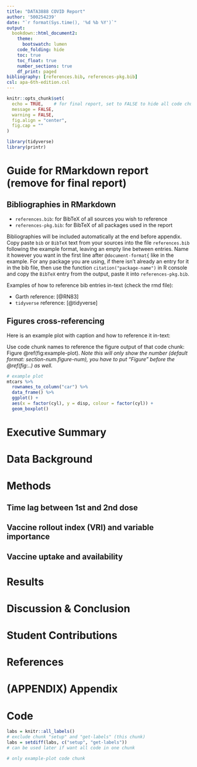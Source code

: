 ```yaml
---
title: "DATA3888 COVID Report"
author: '500254239'
date: "`r format(Sys.time(), '%d %b %Y')`"
output: 
  bookdown::html_document2:
    theme: 
      bootswatch: lumen
    code_folding: hide
    toc: true
    toc_float: true
    number_sections: true
    df_print: paged
bibliography: [references.bib, references-pkg.bib]
csl: apa-6th-edition.csl
---
```


```r
knitr::opts_chunk$set(
  echo = TRUE,    # for final report, set to FALSE to hide all code chunks
  message = FALSE,
  warning = FALSE,
  fig.align = "center",
  fig.cap = ""
)
```

```r
library(tidyverse)
library(printr)
```

# Guide for RMarkdown report (remove for final report)

## Bibliographies in RMarkdown

- `references.bib`: for BibTeX of all sources you wish to reference
- `references-pkg.bib`: for BibTeX of all packages used in the report

Bibliographies will be included automatically at the end before appendix. Copy paste `bib` or `BibTeX` text from your sources into the file `references.bib` following the example format, leaving an empty line between entries. Name it however you want in the first line after `@document-format{` like in the example. For any package you are using, if there isn't already an entry for it in the bib file, then use the function `citation("package-name")` in R console and copy the `BibTeX` entry from the output, paste it into `references-pkg.bib`.

Examples of how to reference bib entries in-text (check the rmd file):

- Garth reference: [@RN83]
- `tidyverse` reference: [@tidyverse]

## Figures cross-referencing

Here is an example plot with caption and how to reference it in-text:

Use code chunk names to reference the figure output of that code chunk: Figure \@ref(fig:example-plot). *Note this will only show the number (default format: section-num.figure-num), you have to put "Figure" before the \@ref(fig:..) as well.*

```r
# example plot
mtcars %>% 
  rownames_to_column("car") %>% 
  data_frame() %>% 
  ggplot() +
  aes(x = factor(cyl), y = disp, colour = factor(cyl)) +
  geom_boxplot()
```


# Executive Summary



# Data Background


# Methods


## Time lag between 1st and 2nd dose


## Vaccine rollout index (VRI) and variable importance


## Vaccine uptake and availability


# Results


# Discussion & Conclusion


# Student Contributions


# References

::: {#refs}
:::

# (APPENDIX) Appendix {-}

# Code

```r
labs = knitr::all_labels()
# exclude chunk "setup" and "get-labels" (this chunk)
labs = setdiff(labs, c("setup", "get-labels"))
# can be used later if want all code in one chunk
```

```r
# only example-plot code chunk
```

